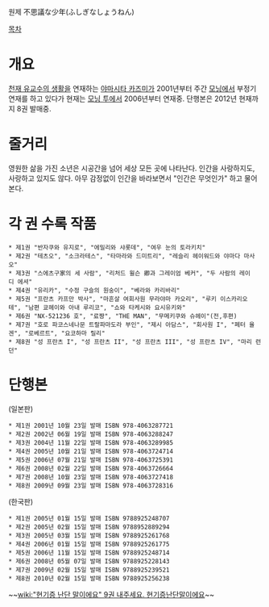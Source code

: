 원제 不思議な少年(ふしぎなしょうねん)

[[목차]]
= 개요 =
[[천재 유교수의 생활]]을 연재하는 [[야마시타 카즈미]]가 2001년부터 주간 [[모닝]]에서 부정기 연재를 하고 있다가 현재는 [[모닝 투]]에서 2006년부터 연재중. 단행본은 2012년 현재까지 8권 발매중.
= 줄거리 =
영원한 삶을 가진 소년은 시공간을 넘어 세상 모든 곳에 나타난다. 인간을 사랑하지도, 사랑하고 있지도 않다. 아무 감정없이 인간을 바라보면서 "인간은 무엇인가" 하고 물어본다.
= 각 권 수록 작품 =
 * 제1권 "반자쿠와 유지로", "에밀리와 샤롯데", "여우 눈의 토라키치"
 * 제2권 "테츠오", "소크라테스", "타마라와 드미트리", "레슬리 헤이워드와 야마다 마사오"
 * 제3권 "스에츠구家의 세 사람", "리처드 윌슨 卿과 그레이엄 베커", "두 사람의 레이디 에셔"
 * 제4권 "유리카", "수정 구슬의 원숭이", "베라와 카리바리"
 * 제5권 "프란츠 카프만 박사", "마흔살 여회사원 무라야마 카오리", "루키 이스카리오테", "남편 쿄헤이와 아내 루리코", "쇼와 타케시와 요시유키와"
 * 제6권 "NX-521236 호", "료짱", "THE MAN", "무메키쿠와 슈헤이"(전,후편)
 * 제7권 "호로 파코스네나문 트랄파마도라 부인", "제시 아담스", "회사원 I", "페터 율겐", "로베르트", "요코하마 릴리"
 * 제8권 "성 프란츠 I", "성 프란츠 II", "성 프란츠 III", "성 프란츠 IV", "마리 런던"
= 단행본 =
(일본판)
 * 제1권 2001년 10월 23일 발매 ISBN 978-4063287721
 * 제2권 2002년 06월 19일 발매 ISBN 978-4063288247
 * 제3권 2004년 11월 22일 발매 ISBN 978-4063289985
 * 제4권 2005년 10월 21일 발매 ISBN 978-4063724714
 * 제5권 2006년 07월 21일 발매 ISBN 978-4063725391
 * 제6권 2008년 02월 22일 발매 ISBN 978-4063726664
 * 제7권 2008년 10월 23일 발매 ISBN 978-4063727418
 * 제8권 2009년 09월 23일 발매 ISBN 978-4063728316

(한국판)
 * 제1권 2005년 01월 15일 발매 ISBN 9788925248707
 * 제2권 2005년 02월 15일 발매 ISBN 9788952889294
 * 제3권 2005년 03월 15일 발매 ISBN 9788925261768
 * 제4권 2006년 01월 15일 발매 ISBN 9788925261775
 * 제5권 2006년 11월 15일 발매 ISBN 9788925248714
 * 제6권 2008년 05월 07일 발매 ISBN 9788925228143
 * 제7권 2009년 02월 15일 발매 ISBN 9788925239521
 * 제8권 2010년 02월 15일 발매 ISBN 9788925256238
~~[[wiki:"현기증 난단 말이에요" 9권 내주세요. 현기증난단말이에요]]~~
